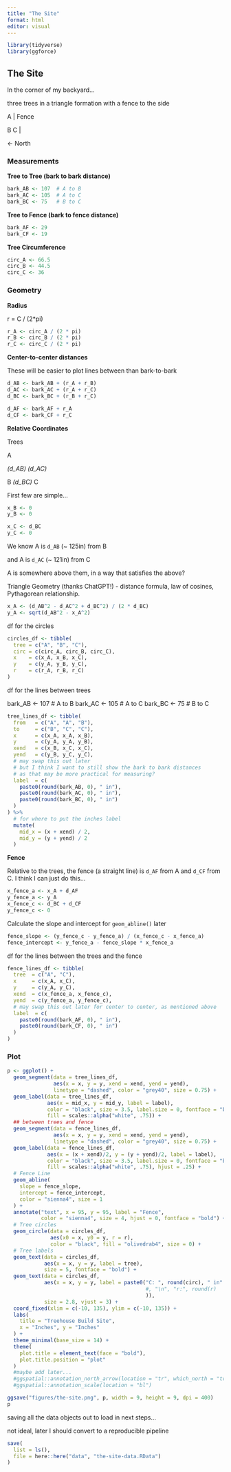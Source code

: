 ```yaml
---
title: "The Site"
format: html
editor: visual
---
```


```r
library(tidyverse)
library(ggforce)
```

## The Site

In the corner of my backyard...

three trees in a triangle formation with a fence to the side

A \| Fence

B C \|

\<- North

### Measurements

**Tree to Tree (bark to bark distance)**

```r
bark_AB <- 107  # A to B
bark_AC <- 105  # A to C
bark_BC <- 75   # B to C
```

**Tree to Fence (bark to fence distance)**

```r
bark_AF <- 29
bark_CF <- 19
```

**Tree Circumference**

```r
circ_A <- 66.5
circ_B <- 44.5
circ_C <- 36
```

### Geometry

**Radius**

r = C / (2\*pi)

```r
r_A <- circ_A / (2 * pi)
r_B <- circ_B / (2 * pi)
r_C <- circ_C / (2 * pi)
```

**Center-to-center distances**

These will be easier to plot lines between than bark-to-bark

```r
d_AB <- bark_AB + (r_A + r_B)
d_AC <- bark_AC + (r_A + r_C)
d_BC <- bark_BC + (r_B + r_C)

d_AF <- bark_AF + r_A
d_CF <- bark_CF + r_C
```

**Relative Coordinates**

Trees

A

*(d_AB) (d_AC)*

B *(d_BC)* C

First few are simple...

```r
x_B <- 0
y_B <- 0

x_C <- d_BC
y_C <- 0
```

We know A is `d_AB` (\~ 125in) from B

and A is `d_AC` (\~ 121in) from C

A is somewhere above them, in a way that satisfies the above?

Triangle Geometry (thanks ChatGPT!) - distance formula, law of cosines, Pythagorean relationship.

```r
x_A <- (d_AB^2 - d_AC^2 + d_BC^2) / (2 * d_BC)
y_A <- sqrt(d_AB^2 - x_A^2)
```

df for the circles

```r
circles_df <- tibble(
  tree = c("A", "B", "C"),
  circ = c(circ_A, circ_B, circ_C),
  x    = c(x_A, x_B, x_C),
  y    = c(y_A, y_B, y_C),
  r    = c(r_A, r_B, r_C)
)
```

df for the lines between trees

bark_AB \<- 107 \# A to B bark_AC \<- 105 \# A to C bark_BC \<- 75 \# B to C

```r
tree_lines_df <- tibble(
  from   = c("A", "A", "B"),
  to     = c("B", "C", "C"),
  x      = c(x_A, x_A, x_B),
  y      = c(y_A, y_A, y_B),
  xend   = c(x_B, x_C, x_C),
  yend   = c(y_B, y_C, y_C),
  # may swap this out later
  # but I think I want to still show the bark to bark distances
  # as that may be more practical for measuring?
  label  = c(
    paste0(round(bark_AB, 0), " in"),
    paste0(round(bark_AC, 0), " in"),
    paste0(round(bark_BC, 0), " in")
  )
) %>%
  # for where to put the inches label
  mutate(
    mid_x = (x + xend) / 2,
    mid_y = (y + yend) / 2
  )
```

**Fence**

Relative to the trees, the fence (a straight line) is `d_AF` from A and `d_CF` from C. I think I can just do this...

```r
x_fence_a <- x_A + d_AF
y_fence_a <- y_A
x_fence_c <- d_BC + d_CF
y_fence_c <- 0
```

Calculate the slope and intercept for `geom_abline()` later

```r
fence_slope <- (y_fence_c - y_fence_a) / (x_fence_c - x_fence_a)
fence_intercept <- y_fence_a - fence_slope * x_fence_a
```

df for the lines between the trees and the fence

```r
fence_lines_df <- tibble(
  tree  = c("A", "C"),
  x     = c(x_A, x_C),
  y     = c(y_A, y_C),
  xend  = c(x_fence_a, x_fence_c),
  yend  = c(y_fence_a, y_fence_c),
  # may swap this out later for center to center, as mentioned above
  label  = c(
    paste0(round(bark_AF, 0), " in"),
    paste0(round(bark_CF, 0), " in")
  )
)
```

### Plot

```r
p <- ggplot() +
  geom_segment(data = tree_lines_df,
               aes(x = x, y = y, xend = xend, yend = yend),
               linetype = "dashed", color = "grey40", size = 0.75) +
  geom_label(data = tree_lines_df,
             aes(x = mid_x, y = mid_y, label = label),
             color = "black", size = 3.5, label.size = 0, fontface = "bold",
             fill = scales::alpha("white", .75)) +
  ## between trees and fence
  geom_segment(data = fence_lines_df,
               aes(x = x, y = y, xend = xend, yend = yend),
               linetype = "dashed", color = "grey40", size = 0.75) +
  geom_label(data = fence_lines_df,
             aes(x = (x + xend)/2, y = (y + yend)/2, label = label),
             color = "black", size = 3.5, label.size = 0, fontface = "bold",
             fill = scales::alpha("white", .75), hjust = .25) +
  # Fence Line
  geom_abline(
    slope = fence_slope,
    intercept = fence_intercept,
    color = "sienna4", size = 1
  ) +
  annotate("text", x = 95, y = 95, label = "Fence",
           color = "sienna4", size = 4, hjust = 0, fontface = "bold") +
  # Tree circles
  geom_circle(data = circles_df,
              aes(x0 = x, y0 = y, r = r),
              color = "black", fill = "olivedrab4", size = 0) +
  # Tree labels
  geom_text(data = circles_df,
            aes(x = x, y = y, label = tree),
            size = 5, fontface = "bold") +
  geom_text(data = circles_df,
            aes(x = x, y = y, label = paste0("C: ", round(circ), " in"
                                             #, "\n", "r:", round(r)
                                             )),
            size = 2.8, vjust = 3) +
  coord_fixed(xlim = c(-10, 135), ylim = c(-10, 135)) +
  labs(
    title = "Treehouse Build Site",
    x = "Inches", y = "Inches"
  ) +
  theme_minimal(base_size = 14) +
  theme(
    plot.title = element_text(face = "bold"),
    plot.title.position = "plot"
  )
  #maybe add later...
  #ggspatial::annotation_north_arrow(location = "tr", which_north = "true") +
  #ggspatial::annotation_scale(location = "bl")

ggsave("figures/the-site.png", p, width = 9, height = 9, dpi = 400)
p
```

saving all the data objects out to load in next steps...

not ideal, later I should convert to a reproducible pipeline

```r
save(
  list = ls(), 
  file = here::here("data", "the-site-data.RData")
)
```

